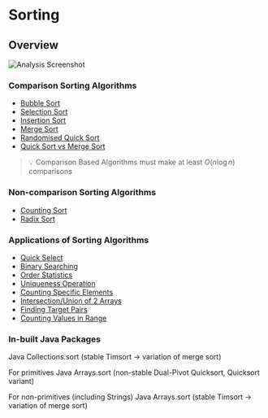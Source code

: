 # Sorting

## Overview
![Analysis Screenshot](./assets/sorting-analysis.png)

### Comparison Sorting Algorithms

- [Bubble Sort](./sorting/bubble-sort.mdx)
- [Selection Sort](./sorting/selection-sort.mdx)
- [Insertion Sort](./sorting/insertion-sort.mdx)
- [Merge Sort](./sorting/merge-sort.mdx)
- [Randomised Quick Sort](./sorting/randomised-quick-sort.mdx)
- [Quick Sort vs Merge Sort](./sorting/quick-sort-vs-merge-sort.mdx)

> 💡 Comparison Based Algorithms must make at least $O(n\log n)$ comparisons

### Non-comparison Sorting Algorithms

- [Counting Sort](./sorting/counting-sort.mdx)
- [Radix Sort](./sorting/radix-sort.mdx)

### Applications of Sorting Algorithms

- [Quick Select](./applications-for-sorted-arrays/quick-select.mdx)
- [Binary Searching](./applications-for-sorted-arrays/binary-searching.mdx)
- [Order Statistics](./applications-for-sorted-arrays/order-statistics.mdx)
- [Uniqueness Operation](./applications-for-sorted-arrays/uniqueness-operation.mdx)
- [Counting Specific Elements](./applications-for-sorted-arrays/counting-specific-elements.mdx)
- [Intersection/Union of 2 Arrays](./applications-for-sorted-arrays/intersection-union-of-2-arrays.mdx)
- [Finding Target Pairs](./applications-for-sorted-arrays/finding-target-pairs.mdx)
- [Counting Values in Range](./applications-for-sorted-arrays/counting-values-in-range.mdx)

### In-built Java Packages

Java Collections.sort (stable Timsort → variation of merge sort)

For primitives Java Arrays.sort (non-stable Dual-Pivot Quicksort, Quicksort variant)

For non-primitives (including Strings) Java Arrays.sort (stable Timsort → variation of merge sort)